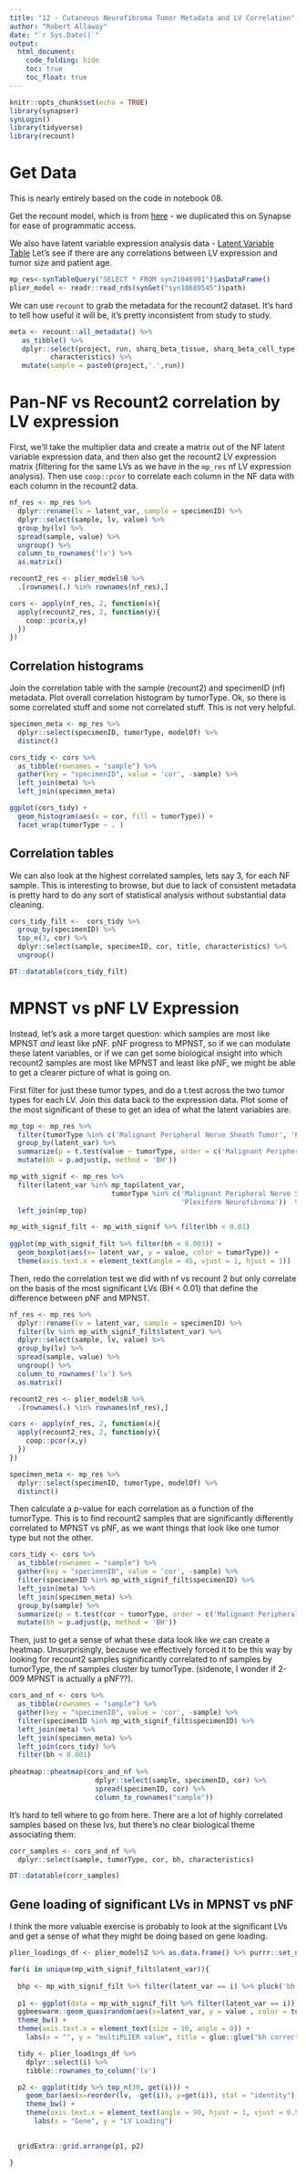 ```yaml
---
title: "12 - Cutaneous Neurofibroma Tumor Metadata and LV Correlation"
author: "Robert Allaway"
date: "`r Sys.Date()`"
output:
  html_document:
    code_folding: hide
    toc: true
    toc_float: true
---
```



```r
knitr::opts_chunk$set(echo = TRUE)
library(synapser)
synLogin()
library(tidyverse)
library(recount)
```

# Get Data

This is nearly entirely based on the code in notebook 08. 

Get the recount model, which is from [here](https://figshare.com/articles/recount_rpkm_RData/5716033/4) - we duplicated this on Synapse for ease of programmatic access.

We also have latent variable expression analysis data
- [Latent Variable Table](https://www.synapse.org/#!Synapse:syn21046991/tables/)
Let's see if there are any correlations between LV expression and tumor size and patient age.


```r

mp_res<-synTableQuery("SELECT * FROM syn21046991")$asDataFrame()
plier_model <- readr::read_rds(synGet("syn18689545")$path)

```

We can use `recount` to grab the metadata for the recount2 dataset. It's hard to tell how useful it will be, it's pretty inconsistent from study to study. 

```r

meta <- recount::all_metadata() %>% 
   as_tibble() %>% 
   dplyr::select(project, run, sharq_beta_tissue, sharq_beta_cell_type, title,
          characteristics) %>% 
   mutate(sample = paste0(project,'.',run))


```

# Pan-NF vs Recount2 correlation by LV expression 

First, we'll take the multiplier data and create a matrix out of the NF latent variable expression data, and then also get the recount2 LV expression matrix (filtering for the same LVs as we have in the `mp_res` nf LV expression analysis). Then use `coop::pcor` to correlate each column in the NF data with each column in the recount2 data.

```r

nf_res <- mp_res %>% 
  dplyr::rename(lv = latent_var, sample = specimenID) %>% 
  dplyr::select(sample, lv, value) %>% 
  group_by(lv) %>% 
  spread(sample, value) %>% 
  ungroup() %>% 
  column_to_rownames('lv') %>% 
  as.matrix() 

recount2_res <- plier_model$B %>% 
  .[rownames(.) %in% rownames(nf_res),]

cors <- apply(nf_res, 2, function(x){
  apply(recount2_res, 2, function(y){
    coop::pcor(x,y)
  })
})

```

## Correlation histograms

Join the correlation table with the sample (recount2) and specimenID (nf) metadata. Plot overall correlation histogram by tumorType. Ok, so there is some correlated stuff and some not correlated stuff. This is not very helpful. 

```r

specimen_meta <- mp_res %>% 
  dplyr::select(specimenID, tumorType, modelOf) %>% 
  distinct()

cors_tidy <- cors %>% 
  as_tibble(rownames = "sample") %>% 
  gather(key = "specimenID", value = 'cor', -sample) %>% 
  left_join(meta) %>% 
  left_join(specimen_meta)

ggplot(cors_tidy) +
  geom_histogram(aes(x = cor, fill = tumorType)) +
  facet_wrap(tumorType ~ . )
```

## Correlation tables 

We can also look at the highest correlated samples, lets say 3, for each NF sample. This is interesting to browse, but due to lack of consistent metadata is pretty hard to do any sort of statistical analysis without substantial data cleaning.

```r

cors_tidy_filt <-  cors_tidy %>% 
  group_by(specimenID) %>% 
  top_n(3, cor) %>% 
  dplyr::select(sample, specimenID, cor, title, characteristics) %>% 
  ungroup()

DT::datatable(cors_tidy_filt)
```

# MPNST vs pNF LV Expression 

Instead, let's ask a more target question: which samples are most like MPNST _and_ least like pNF. pNF progress to MPNST, so if we can modulate these latent variables, or if we can get some biological insight into which recount2 samples are most like MPNST and least like pNF, we might be able to get a clearer picture of what is going on. 

First filter for just these tumor types, and do a t.test across the two tumor types for each LV. Join this data back to the expression data. Plot some of the most significant of these to get an idea of what the latent variables are. 

```r

mp_top <- mp_res %>% 
  filter(tumorType %in% c('Malignant Peripheral Nerve Sheath Tumor', 'Plexiform Neurofibroma')) %>%
  group_by(latent_var) %>%
  summarize(p = t.test(value ~ tumorType, order = c('Malignant Peripheral Nerve Sheath Tumor', 'Plexiform Neurofibroma'))$p.value) %>% 
  mutate(bh = p.adjust(p, method = 'BH'))

mp_with_signif <- mp_res %>% 
  filter(latent_var %in% mp_top$latent_var,
                         tumorType %in% c('Malignant Peripheral Nerve Sheath Tumor',
                                          'Plexiform Neurofibroma'))  %>% 
  left_join(mp_top)

mp_with_signif_filt <- mp_with_signif %>% filter(bh < 0.01)
  
ggplot(mp_with_signif_filt %>% filter(bh < 0.003)) +
  geom_boxplot(aes(x= latent_var, y = value, color = tumorType)) +
  theme(axis.text.x = element_text(angle = 45, vjust = 1, hjust = 1))

```

Then, redo the correlation test we did with nf vs recount 2 but only correlate on the basis of the most significant LVs (BH < 0.01) that define the difference between pNF and MPNST. 

```r
nf_res <- mp_res %>% 
  dplyr::rename(lv = latent_var, sample = specimenID) %>% 
  filter(lv %in% mp_with_signif_filt$latent_var) %>% 
  dplyr::select(sample, lv, value) %>% 
  group_by(lv) %>% 
  spread(sample, value) %>% 
  ungroup() %>% 
  column_to_rownames('lv') %>% 
  as.matrix() 

recount2_res <- plier_model$B %>% 
  .[rownames(.) %in% rownames(nf_res),]

cors <- apply(nf_res, 2, function(x){
  apply(recount2_res, 2, function(y){
    coop::pcor(x,y)
  })
})

specimen_meta <- mp_res %>% 
  dplyr::select(specimenID, tumorType, modelOf) %>% 
  distinct()

```

Then calculate a p-value for each correlation as a function of the tumorType. This is to find recount2 samples that are significantly differently correlated to MPNST vs pNF, as we want things that look like one tumor type but not the other. 

```r
cors_tidy <- cors %>% 
  as_tibble(rownames = "sample") %>% 
  gather(key = "specimenID", value = 'cor', -sample) %>% 
  filter(specimenID %in% mp_with_signif_filt$specimenID) %>% 
  left_join(meta) %>% 
  left_join(specimen_meta) %>% 
  group_by(sample) %>%
  summarize(p = t.test(cor ~ tumorType, order = c('Malignant Peripheral Nerve Sheath Tumor', 'Plexiform Neurofibroma'))$p.value) %>% 
  mutate(bh = p.adjust(p, method = 'BH'))

```

Then, just to get a sense of what these data look like we can create a heatmap. Unsurprisingly, because we effectively forced it to be this way by looking for recount2 samples significantly correlated to nf samples by tumorType, the nf samples cluster by tumorType.  (sidenote, I wonder if 2-009 MPNST is actually a pNF??).

```r


cors_and_nf <- cors %>% 
  as_tibble(rownames = "sample") %>% 
  gather(key = "specimenID", value = 'cor', -sample) %>% 
  filter(specimenID %in% mp_with_signif_filt$specimenID) %>% 
  left_join(meta) %>% 
  left_join(specimen_meta) %>% 
  left_join(cors_tidy) %>% 
  filter(bh < 0.001)
  
pheatmap::pheatmap(cors_and_nf %>% 
                     dplyr::select(sample, specimenID, cor) %>% 
                     spread(specimenID, cor) %>% 
                     column_to_rownames("sample"))

```

It's hard to tell where to go from here. There are a lot of highly correlated samples based on these lvs, but there's no clear biological theme associating them:

```r

corr_samples <- cors_and_nf %>% 
  dplyr::select(sample, tumorType, cor, bh, characteristics)

DT::datatable(corr_samples)

```

## Gene loading of significant LVs in MPNST vs pNF
I think the more valuable exercise is probably to look at the significant LVs and get a sense of what they might be doing based on gene loading. 

```r

plier_loadings_df <- plier_model$Z %>% as.data.frame() %>% purrr::set_names(rownames(plier_model$B))

for(i in unique(mp_with_signif_filt$latent_var)){
  
  bhp <- mp_with_signif_filt %>% filter(latent_var == i) %>% pluck('bh') %>% unique() %>% signif(3)
  
  p1 <- ggplot(data = mp_with_signif_filt %>% filter(latent_var == i)) +
  ggbeeswarm::geom_quasirandom(aes(x=latent_var, y = value , color = tumorType, group = tumorType), dodge.width = 0.75) +
  theme_bw() +
  theme(axis.text.x = element_text(size = 10, angle = 0)) +
    labs(x = "", y = "multiPLIER value", title = glue::glue("bh corrected p-value: {bhp}"))

  tidy <- plier_loadings_df %>%
    dplyr::select(i) %>% 
    tibble::rownames_to_column('lv')

  p2 <- ggplot(tidy %>% top_n(30, get(i))) +
    geom_bar(aes(x=reorder(lv, -get(i)), y=get(i)), stat = "identity") +
    theme_bw() +
    theme(axis.text.x = element_text(angle = 90, hjust = 1, vjust = 0.5)) +
      labs(x = "Gene", y = "LV Loading")

  
  gridExtra::grid.arrange(p1, p2)

}


```



